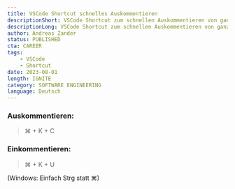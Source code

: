 ```yaml
---
title: VSCode Shortcut schnelles Auskommentieren
descriptionShort: VSCode Shortcut zum schnellen Auskommentieren von ganzen Codeblöcken
descriptionLong: VSCode Shortcut zum schnellen Auskommentieren von ganzen Codeblöcken
author: Andreas Zander
status: PUBLISHED
cta: CAREER
tags:
    - VSCode
    - Shortcut
date: 2023-08-01
length: IGNITE
category: SOFTWARE ENGINEERING
language: Deutsch
---
```


### Auskommentieren:

> ⌘ + K + C

### Einkommentieren:

> ⌘ + K + U

(Windows: Einfach Strg statt ⌘)
